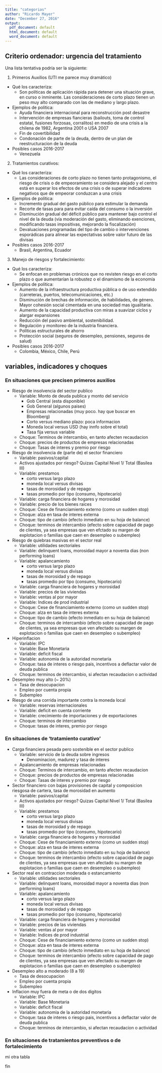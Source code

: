 ```yaml
---
title: "categorias"
author: "Ricardo Mayer"
date: "December 27, 2016"
output:
  pdf_document: default
  html_document: default
  word_document: default
---
```



## Criterio ordenador: urgencia del tratamiento 

Una lista tentativa podría ser la siguiente:

1. Primeros Auxilios (UTI me parece muy dramático)
  - Qué los caracteriza:
    + Son políticas de aplicación rápida para detener una situación grave, en curso o inminente. Las consideraciones de corto plazo tienen un peso muy alto comparado con las de mediano y largo plazo.
  - Ejemplos de política: 
    + Ayuda financiera internacional para reconstrucción post desastre
    + Intervención de empresas fiancieras (bailouts, toma de control estatal, fusiones forzosas, corralitos) en medio de una crisis a la chilena de 1982, Argentina 2001 o USA 2007
    + Fin de covertibilidad
    + Condonación de parte de la deuda, dentro de un plan de reestructuracion de la deuda
  - Posibles casos 2016-2017
    + Venezuela


2. Tratamientos curativos:
  - Qué los caracteriza:
    + Las consideraciones de corto plazo no tienen tanto protagonismo, el riesgo de crisis o de empeoramiento se considera alejado y el centro está en superar los efectos de una crisis o de superar indicadores negativos que de empeorar conduzcan a una crisis
  - Ejemplos de política: 
    + Incremento gradual del gasto público para estimular la demanda
    + Recorte de tasas para para evitar caída del consumo o la inversión
    + Disminución gradual del déficit público para mantener bajo control el nivel de la deuda (vía moderación del gasto, eliminando exenciones, modificando tasas impositivas, mejorando la fiscalización)
    + Devaluaciones programadas del tipo de cambio o intervenciones esporádicas para alinear las expectativas sobre valor futuro de las divisas
  - Posibles casos 2016-2017
    + Brasil, Argentina, Ecuador

3. Manejo de riesgos y fortalecimiento:
  - Qué los caracteriza:
    + Se enfocan en problemas crónicos que no revisten riesgo en el corto plazo o que aumentarían la robustez o el dinamismo de la economía
  - Ejemplos de política: 
    + Aumento de la infraestructura productiva pública o de uso extendido (carreteras, puertos, telecomunicaciones, etc.)
    + Disminución de brechas de información, de habilidades, de género. Mayor cohesión social cimentada en una sociedad mas igualitaria.
    + Aumento de la capacidad productiva con miras a suavizar ciclos y alargar expansiones
    + Reducción del pasivo ambiental, sostenibilidad.
    + Regulación y monitoreo de la industria financiera.
    + Políticas estructurales de ahorro
    + Protección social (seguros de desempleo, pensiones, seguros de salud)
  - Posibles casos 2016-2017
    + Colombia, México, Chile, Perú


## variables, indicadores y choques

### En situaciones que precisen primeros auxilios


-  Riesgo de insolvencia del sector publico
     +  Variable: Monto de deuda publica y monto del servicio
        *  Gob Central (esta disponible)
        *  Gob General (algunos paises)
        *  Empresas relacionadas (muy poco. hay que buscar en Bloomberg)
        *  Corto versus mediano plazo: poca informacion
        *  Moneda local versus USD (hay innfo sobre el total)
        *  Tasa fija versus variable
     +  Choque: Terminos de intercambio, en tanto afecten recaudacion
     +  Choque: precios de productos de empresas relacionadas
     +  Choque: Tasas de interes y premio por riesgo
  
  
    
-  Riesgo de insolvencia de (parte de) el sector financiero
     +  Variable: pasivos/capital 
     +  Activos ajustados por riesgo? Quizas Capital Nivel 1/ Total (Basilea III)
     +  Variable: prestamos
        *  corto versus largo plazo
        *  moneda local versus divisas
        *  tasas de morosidad y de repago
        *  tasas promedio por tipo (consumo, hipotecario)
     +  Variable: carga financiera de hogares y morosidad
     +  Variable: precio de los bienes raices
     +  Choque: Cese de financiamiento externo (como un sudden stop)
     +  Choque: alza en tasa de interes externa
     +  Choque: tipo de cambio (efecto inmediato en su hoja de balance)
     +  Choque: terminos de intercambio (efecto sobre capacidad de pago de clientes, ya sea empresas que 
         ven efctado su margen de explotacion o familias que caen en desempleo o subempleo)
         
         
    
-  Riesgo de quiebras masivas en el sector real
     +  Variable: utilidades sectoriales 
     +  Variable: delinquent loans, morosidad mayor a noventa dias (non performing loans)
     +  Variable: apalancamiento
        *  corto versus largo plazo
        *  moneda local versus divisas
        *  tasas de morosidad y de repago
        *  tasas promedio por tipo (consumo, hipotecario)
     +  Variable: carga financiera de hogares y morosidad
     +  Variable: precios de las viviendas
     +  Variable: ventas al por mayor
     +  Variable: Indices de prod industrial 
     +  Choque: Cese de financiamiento externo (como un sudden stop)
     +  Choque: alza en tasa de interes externa
     +  Choque: tipo de cambio (efecto inmediato en su hoja de balance)
     +  Choque: terminos de intercambio (efecto sobre capacidad de pago de clientes, ya sea empresas que 
         ven afectado su margen de explotacion o familias que caen en desempleo o subempleo)
       
                
-  Hiperinflacion 
    +  Variable: IPC
    +  Variable: Base Monetaria
    +  Variable: deficit fiscal
    +  Variable: autonomia de la autoridad monetaria
    +  Choque: tasa de interes o riesgo pais, incentivos a deflactar valor de deuda publica
    +  Choque: terminos de intercambio, si afectan recaudacion o actividad
    
    
-  Desempleo muy alto (~ 20%)
    +  Tasa de desocupacion
    +  Empleo por cuenta propia
    +  Subempleo
    
    
-  Riesgo de una corrida importante contra la moneda local
    +  Variable: reservas internacionales
    +  Variable: deficit en cuenta corriente
    +  Variable: crecimiento de importaciones y de exportaciones
    +  Choque: terminos de intercambio
    +  Choque: tasas de interes, premio por riesgo
    
    
    
    
### En situaciones de 'tratamiento curativo'


-  Carga financiera pesada pero sostenible en el sector publico
    +  Variable: servicio de la deuda sobre ingresos
        * Denominacion, madurez y tasa de interes
    +  Apalancamiento de empresas relacionadas
    +  Choque: Terminos de intercambio, en tanto afecten recaudacion
    +  Choque: precios de productos de empresas relacionadas
    +  Choque: Tasas de interes y premio por riesgo
    
        
-  Sector financiero con bajas provisiones de capital y composicion riesgosa de cartera, tasa de morosidad en aumento
     +  Variable: pasivos/capital 
     +  Activos ajustados por riesgo? Quizas Capital Nivel 1/ Total (Basilea III)
     +  Variable: prestamos
        *  corto versus largo plazo
        *  moneda local versus divisas
        *  tasas de morosidad y de repago
        *  tasas promedio por tipo (consumo, hipotecario)
     +  Variable: carga financiera de hogares y morosidad
     +  Choque: Cese de financiamiento externo (como un sudden stop)
     +  Choque: alza en tasa de interes externa
     +  Choque: tipo de cambio (efecto inmediato en su hoja de balance)
     +  Choque: terminos de intercambio (efecto sobre capacidad de pago de clientes, ya sea empresas que 
         ven afectado su margen de explotacion o familias que caen en desempleo o subempleo)


-  Sector real en contraccion moderada o estancamiento
     +  Variable: utilidades sectoriales 
     +  Variable: delinquent loans, morosidad mayor a noventa dias (non performing loans)
     +  Variable: apalancamiento
        *  corto versus largo plazo
        *  moneda local versus divisas
        *  tasas de morosidad y de repago
        *  tasas promedio por tipo (consumo, hipotecario)
     +  Variable: carga financiera de hogares y morosidad
     +  Variable: precios de las viviendas
     +  Variable: ventas al por mayor
     +  Variable: Indices de prod industrial 
     +  Choque: Cese de financiamiento externo (como un sudden stop)
     +  Choque: alza en tasa de interes externa
     +  Choque: tipo de cambio (efecto inmediato en su hoja de balance)
     +  Choque: terminos de intercambio (efecto sobre capacidad de pago de clientes, ya sea empresas que 
         ven afectado su margen de explotacion o familias que caen en desempleo o subempleo)


-  Desempleo alto a moderado (8 a 19)
    +  Tasa de desocupacion
    +  Empleo por cuenta propia
    +  Subempleo
    
    
-  Inflacion muy fuera de meta o de dos digitos
    +  Variable: IPC
    +  Variable: Base Monetaria
    +  Variable: deficit fiscal
    +  Variable: autonomia de la autoridad monetaria
    +  Choque: tasa de interes o riesgo pais, incentivos a deflactar valor de deuda publica
    +  Choque: terminos de intercambio, si afectan recaudacion o actividad


### En situaciones de tratamientos preventivos o de fortalecimiento





    
    
    
    



mi otra tabla




fin

